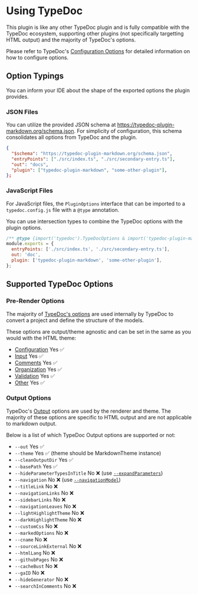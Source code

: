 
# Using TypeDoc

This plugin is like any other TypeDoc plugin and is fully compatible with the TypeDoc ecosystem, supporting other plugins (not specifically targetting HTML output) and the majority of TypeDoc's options.

Please refer to TypeDoc's [Configuration Options](https://typedoc.org/options/configuration/) for detailed information on how to configure options.

## Option Typings

You can inform your IDE about the shape of the exported options the plugin provides.

### JSON Files

You can utilize the provided JSON schema at https://typedoc-plugin-markdown.org/schema.json. For simplicity of configuration, this schema consolidates all options from TypeDoc and the plugin.

```json filename="typedoc.json"
{
  "$schema": "https://typedoc-plugin-markdown.org/schema.json",
  "entryPoints": ["./src/index.ts", "./src/secondary-entry.ts"],
  "out": "docs",
  "plugin": ["typedoc-plugin-markdown", "some-other-plugin"],
};
```

### JavaScript Files

For JavaScript files, the `PluginOptions` interface that can be imported to a `typedoc.config.js` file with a `@type` annotation.

You can use intersection types to combine the TypeDoc options with the plugin options.

```js filename="typedoc.config.js"
/** @type {import('typedoc').TypeDocOptions & import('typedoc-plugin-markdown').PluginOptions} */
module.exports = {
  entryPoints: ['./src/index.ts', './src/secondary-entry.ts'],
  out: 'doc',
  plugin: ['typedoc-plugin-markdown', 'some-other-plugin'],
};
```

## Supported TypeDoc Options

### Pre-Render Options

The majority of [TypeDoc's options](https://typedoc.org/options/) are used internally by TypeDoc to convert a project and define the structure of the models.

These options are output/theme agnostic and can be set in the same as you would with the HTML theme:

- [Configuration](https://typedoc.org/options/configuration/) Yes ✅
- [Input](https://typedoc.org/options/input/) Yes ✅
- [Comments](https://typedoc.org/options/comments/) Yes ✅
- [Organization](https://typedoc.org/options/Organization/) Yes ✅
- [Validation](https://typedoc.org/options/validation/) Yes ✅
- [Other](https://typedoc.org/options/other/) Yes ✅

### Output Options

TypeDoc's [Output](https://typedoc.org/options/output/) options are used by the renderer and theme. The majority of these options are specific to HTML output and are not applicable to markdown output.

Below is a list of which TypeDoc Output options are supported or not:

- `--out` Yes ✅
- `--theme` Yes ✅ (theme should be MarkdownTheme instance)
- `--cleanOutputDir` Yes ✅
- `--basePath` Yes ✅
- `--hideParameterTypesInTitle` No ❌ (use [`--expandParameters`](/docs/options#expandparameters))
- `--navigation` No ❌ (use [`--navigationModel`](/docs/options#navigationmodel))
- `--titleLink` No ❌
- `--navigationLinks` No ❌
- `--sidebarLinks` No ❌
- `--navigationLeaves` No ❌
- `--lightHighlightTheme` No ❌
- `--darkHighlightTheme` No ❌
- `--customCss` No ❌
- `--markedOptions` No ❌
- `--cname` No ❌
- `--sourceLinkExternal` No ❌
- `--htmlLang` No ❌
- `--githubPages` No ❌
- `--cacheBust` No ❌
- `--gaID` No ❌
- `--hideGenerator` No ❌
- `--searchInComments` No ❌
